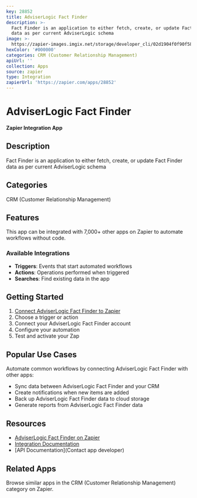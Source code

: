 ```yaml
---
key: 28852
title: AdviserLogic Fact Finder
description: >-
  Fact Finder is an application to either fetch, create, or update Fact Finder
  data as per current AdviserLogic schema
image: >-
  https://zapier-images.imgix.net/storage/developer_cli/02d1904f0f90f5877c6510aa0cdf0d95.png?auto=format%2Ccompress&ixlib=python-3.0.0&q=50
hexColor: '#000000'
categories: CRM (Customer Relationship Management)
apiUrl: ''
collection: Apps
source: zapier
type: Integration
zapierUrl: 'https://zapier.com/apps/28852'
---
```

# AdviserLogic Fact Finder

**Zapier Integration App**

## Description

Fact Finder is an application to either fetch, create, or update Fact Finder data as per current AdviserLogic schema

## Categories

CRM (Customer Relationship Management)

## Features

This app can be integrated with 7,000+ other apps on Zapier to automate workflows without code.

### Available Integrations

- **Triggers**: Events that start automated workflows
- **Actions**: Operations performed when triggered
- **Searches**: Find existing data in the app

## Getting Started

1. [Connect AdviserLogic Fact Finder to Zapier](https://zapier.com/apps/28852)
2. Choose a trigger or action
3. Connect your AdviserLogic Fact Finder account
4. Configure your automation
5. Test and activate your Zap

## Popular Use Cases

Automate common workflows by connecting AdviserLogic Fact Finder with other apps:

- Sync data between AdviserLogic Fact Finder and your CRM
- Create notifications when new items are added
- Back up AdviserLogic Fact Finder data to cloud storage
- Generate reports from AdviserLogic Fact Finder data

## Resources

- [AdviserLogic Fact Finder on Zapier](https://zapier.com/apps/28852)
- [Integration Documentation](https://zapier.com/apps/28852/integrations)
- [API Documentation](Contact app developer)

## Related Apps

Browse similar apps in the CRM (Customer Relationship Management) category on Zapier.
